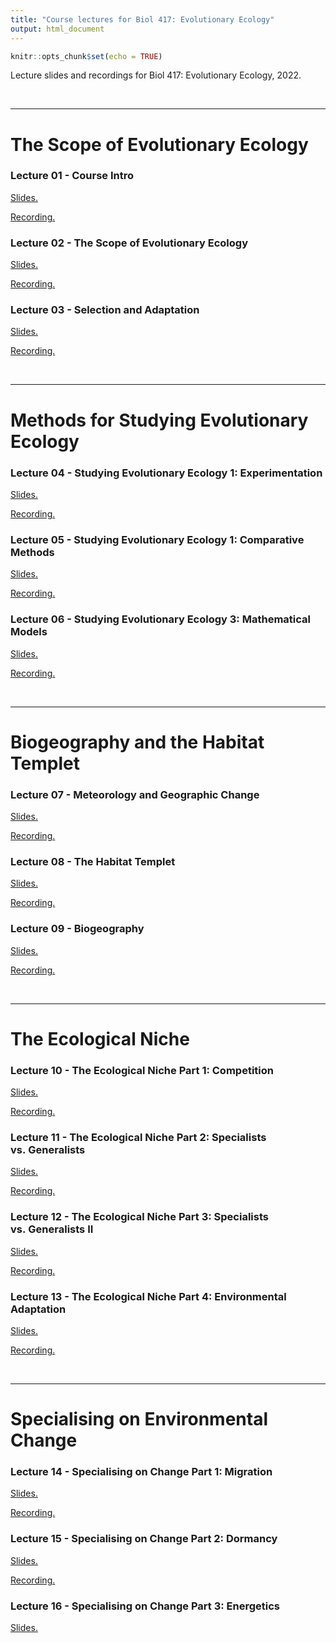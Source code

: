 ```yaml
---
title: "Course lectures for Biol 417: Evolutionary Ecology"
output: html_document
---
```

  
```r
knitr::opts_chunk$set(echo = TRUE)
```

Lecture slides and recordings for Biol 417: Evolutionary Ecology, 2022.

<br />

***
# The Scope of Evolutionary Ecology

### Lecture 01 - Course Intro

<a href="Lectures/01_Course_Intro.pdf" target="_blank">Slides.</a>

<a href="https://ubc.zoom.us/rec/share/zY1IScSPfAEpv6w8QYunsX5hXF9YY_mBx-YhSE3AB56YFZFG-enIXjjbzuH_YmnJ.HkLewg6Tvxj3SXNr?startTime=1641859303000" target="_blank">Recording.</a>

### Lecture 02 - The Scope of Evolutionary Ecology

<a href="Lectures/02_Scope_of_Evol_Ecol.pdf" target="_blank">Slides.</a>

<a href="https://ubc.zoom.us/rec/share/pq0NlI2zF3Bw2On2hk0R0jhkNoR9MEVjAtMe4FmCDTV8JEQagF7-D-Lu_mMkA2Q.nwC3sET1n64XNWUy?startTime=1642032048000" target="_blank">Recording.</a>

### Lecture 03 - Selection and Adaptation

<a href="Lectures/03_Selection_Adaptation.pdf" target="_blank">Slides.</a>

<a href="https://ubc.zoom.us/rec/share/F-83OhehOF0quFpSLYq-LEzJMgmi_i-beicWOKIueet93U6cEWDZxz94PnZdru2q.EwBL8I1DSfz_dDy3?startTime=1642204919000" target="_blank">Recording.</a>

<br />

***
# Methods for Studying Evolutionary Ecology

### Lecture 04 - Studying Evolutionary Ecology 1: Experimentation

<a href="Lectures/04_Studying_Evolution_1.pdf" target="_blank">Slides.</a>

<a href="https://ubc.zoom.us/rec/share/WBy2jNRTk4Tpe8UZpSaeHMJRFwqnCIg0v-63BAEPoJME6J6inu70fzv-Kh45qjFw.TiKhuglqHpOG1pCX?startTime=1642464073000" target="_blank">Recording.</a>

### Lecture 05 - Studying Evolutionary Ecology 1: Comparative Methods

<a href="Lectures/05_Comparative_Methods.pdf" target="_blank">Slides.</a>

<a href="https://ubc.zoom.us/rec/share/IYWR5svXVUmWJAighC5uQResnig27wts0K57Zb0Jwuust19LAbOr7wOJWbqv8bTE.YdVxAUo9SrAr5I6t?startTime=1642636957000" target="_blank">Recording.</a>

### Lecture 06 - Studying Evolutionary Ecology 3: Mathematical Models

<a href="Lectures/06_Studying_Evolution_3.pdf" target="_blank">Slides.</a>

<a href="https://ubc.zoom.us/rec/share/eaBxjfIeDz0mH25jhnUCwFUXNYzkrGREQWrl3bKgSkbXoGt_Jn5fWlIQd-WeEw2z.YpPXrWgAKeBFwq3D?startTime=1642809707000" target="_blank">Recording.</a>

<br />

***
# Biogeography and the Habitat Templet

### Lecture 07 - Meteorology and Geographic Change

<a href="Lectures/07_Meteorology.pdf" target="_blank">Slides.</a>

<a href="https://ubc.zoom.us/rec/share/0g3Lmd4oLng3jJBfKeWT-tV7xTbVUjcnLbEEPO2hrNTer3gHxp-NFmcR9Oe6LsOA.aKXmPxijXNIxSWxd?startTime=1643068907000" target="_blank">Recording.</a>

### Lecture 08 - The Habitat Templet

<a href="Lectures/08_HabitatTemplet.pdf" target="_blank">Slides.</a>

<a href="https://ubc.zoom.us/rec/share/GglBTG8DgdSPBd2NntpWi1NCkrRivuQ332kbSdOdeEJz1ieWmKkSr70NEuhD27Rz.I_w7HWan4BCRqp7P?startTime=1643241709000" target="_blank">Recording.</a>

### Lecture 09 - Biogeography

<a href="Lectures/09_Biogeography.pdf" target="_blank">Slides.</a>

<a href="https://ubc.zoom.us/rec/share/Ld8vjHLYrIo2PK_uEleUobpyGGjSHcnHzfZ5p_WU8_pTHX76Blc_Q0V4pVQYlff9.-iSyRq8cBEEJ8Dpe?startTime=1643414433000" target="_blank">Recording.</a>


<br />

***
# The Ecological Niche

### Lecture 10 - The Ecological Niche Part 1: Competition

<a href="Lectures/10_The_Ecological_Niche.pdf" target="_blank">Slides.</a>

<a href="https://ubc.zoom.us/rec/share/D-31NVCP1jjJtuFaNglmGm1khU0Z2zsPXVyBF5-ghC2WFveAbwIArkWAVw21-guF.vD-gnSLJ6ATCon3g?startTime=1643673699000" target="_blank">Recording.</a>

### Lecture 11 - The Ecological Niche Part 2: Specialists vs. Generalists

<a href="Lectures/11_The_Ecological_Niche.pdf" target="_blank">Slides.</a>

<a href="https://ubc.zoom.us/rec/share/94H-jdhRxqAtnhVwVbdNVPXGaWFbIPz1IT5D8ZSj6MHgs9sWfi6Bgu3_Fzfz8x0j.d3iDiIuEpTdTSVbo?startTime=1643846438000" target="_blank">Recording.</a>

### Lecture 12 - The Ecological Niche Part 3: Specialists vs. Generalists II

<a href="Lectures/12_The_Ecological_Niche_3.pdf" target="_blank">Slides.</a>

<a href="https://ubc.zoom.us/rec/share/c7FoEfX7aD3ZiF73klzfBhuSld9hrPop6lx0aqPxqjD7k8pg99tMmhOmT0yAdXHi.intn6pCPSVwyjQ-y?startTime=1644019272000" target="_blank">Recording.</a>

### Lecture 13 - The Ecological Niche Part 4: Environmental Adaptation

<a href="Lectures/13_The_Ecological_Niche_4.pdf" target="_blank">Slides.</a>

<a href="https://ubc.zoom.us/rec/share/0IQ8FRGqjfHlX3BHDyoefpgsCpFTbkvaeZ1am-OmzWs34j8ltqYQbH0Jhic2KI0.PIf1x9tK1m4y5Bdi?startTime=1644278387000" target="_blank">Recording.</a>

<br />

***
# Specialising on Environmental Change

### Lecture 14 - Specialising on Change Part 1: Migration

<a href="Lectures/14_Change_Specialists.pdf" target="_blank">Slides.</a>

<a href="https://ubc.zoom.us/rec/share/KDAzfWcF2Iqu5_7Fu9vmRUVYDv-O4-rG7JvpauRvY7jzbiq6eJDHsljXI6HZ3iBx.vR9HlCehSONqziTR?startTime=1644451113000" target="_blank">Recording.</a>

### Lecture 15 - Specialising on Change Part 2: Dormancy

<a href="Lectures/15_Change_Specialists_2.pdf" target="_blank">Slides.</a>

<a href="https://ubc.zoom.us/rec/share/qkiEKPnrxklU9eHj-mR459B3BwK-Skf8GBpUhRIjC3A-dpwTtXgYhZxWh_5gI0gT.h7raeEUYus06tB68?startTime=1644624036000" target="_blank">Recording.</a>

### Lecture 16 - Specialising on Change Part 3: Energetics

<a href="Lectures/16_Change_Specialists_3.pdf" target="_blank">Slides.</a>